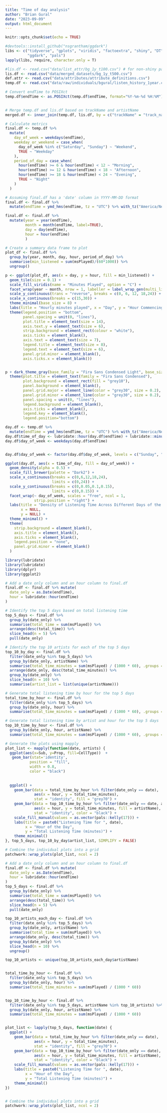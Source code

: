 ```yaml
---
title: "Time of day analysis"
author: "Brian Gural"
date: "2023-09-09"
output: html_document
---
```


```r
knitr::opts_chunk$set(echo = TRUE)
```

```r
#devtools::install_github("nsgrantham/ggdark")
libs <- c("tidyverse", "gplots", "viridis", "factoextra", "shiny", "DT", "magrittr", "dplyr",
          "ggdark", "pals")
lapply(libs, require, character.only = T)
```

```r
#lis.df <- read.csv("data/list_attr/bg_1y_t100.csv") # for non-shiny paths
lis.df <- read.csv("data/merged_datasets/bg_1y_t500.csv")
def.attr <- read.csv("data/attributes/attribute_definitions.csv")
temp.df <- read.csv("data/raw/individuals/bgural/listen_history_1year.csv", row.names = 1)
```

```r

# Convert endTime to POSIXct
temp.df$endTime <- as.POSIXct(temp.df$endTime, format="%Y-%m-%d %H:%M")
  

# Merge temp.df and lis.df based on trackName and artistName
merged.df <- inner_join(temp.df, lis.df, by = c("trackName" = "track_name", "artistName" = "artist_name"))

# Calculate metrics
final.df <- temp.df %>%
  mutate(
    day_of_week = weekdays(endTime),
    weekday_or_weekend = case_when(
      day_of_week %in% c("Saturday", "Sunday") ~ "Weekend",
      TRUE ~ "Weekday"
    ),
    period_of_day = case_when(
      hour(endTime) >= 6 & hour(endTime) < 12 ~ "Morning",
      hour(endTime) >= 12 & hour(endTime) < 18 ~ "Afternoon",
      hour(endTime) >= 18 & hour(endTime) < 24 ~ "Evening",
      TRUE ~ "Night"
    )
  )


```


```r
# Assuming final.df has a 'date' column in YYYY-MM-DD format
final.df <- final.df %>%
  mutate(endTime = ymd_hms(endTime, tz = "UTC") %>% with_tz("America/New_York"))

final.df <- final.df %>%
  mutate(year = year(endTime),
         month = month(endTime, label=TRUE),
         day = day(endTime),
         hour = hour(endTime)
         )

# Create a summary data frame to plot
plot_df <- final.df %>%
  group_by(year, month, day, hour, period_of_day) %>%
  summarise(min_listened = sum(msPlayed)/(60*1000)) %>%
  ungroup()

p <- ggplot(plot_df, aes(x = day, y = hour, fill = min_listened)) +
  geom_tile(size = 0.1) +
  scale_fill_viridis(name = "Minutes Played", option = "C") +
  facet_wrap(year ~ month, nrow = 1, labeller = label_wrap_gen(multi_line=FALSE)) +
  scale_y_continuous(trans = "reverse", breaks = c(0, 6, 12, 18,24)) +
  scale_x_continuous(breaks = c(15,30)) +
  theme_minimal(base_size = 8) +
  labs(title = "Hourly minutes played", x = "Day", y = "Hour Commencing") +
  theme(legend.position = "bottom",
        panel.spacing = unit(0, "lines"),
        plot.title = element_text(size = 14),
        axis.text.y = element_text(size = 6),
        strip.background = element_rect(colour = "white"),
        axis.ticks = element_blank(),
        axis.text = element_text(size = 7),
        legend.title = element_text(size = 8),
        legend.text = element_text(size = 6),
        panel.grid.minor = element_blank(),
        axis.ticks.x = element_blank())


p + dark_theme_gray(base_family = "Fira Sans Condensed Light", base_size = 14) + 
  theme(plot.title = element_text(family = "Fira Sans Condensed"),
        plot.background = element_rect(fill = "grey10"),
        panel.background = element_blank(),
        panel.grid.major = element_line(color = "grey30", size = 0.2),
        panel.grid.minor = element_line(color = "grey30", size = 0.2),
        panel.spacing = unit(0, "lines"),
        legend.background = element_blank(),
        axis.ticks = element_blank(),
        legend.key = element_blank(),
        legend.position="bottom")

```

```r

day.df <- temp.df %>%
  mutate(endTime = ymd_hms(endTime, tz = "UTC") %>% with_tz("America/New_York"))
day.df$time_of_day <- lubridate::hour(day.df$endTime) + lubridate::minute(day.df$endTime) / 60
day.df$day_of_week <- weekdays(day.df$endTime)


day.df$day_of_week <- factor(day.df$day_of_week, levels = c("Sunday", "Monday", "Tuesday", "Wednesday", "Thursday", "Friday", "Saturday"))


```

```r

ggplot(day.df, aes(x = time_of_day, fill = day_of_week)) +
  geom_density(alpha = 0.5) +
  scale_fill_brewer(palette = "Dark2") +
  scale_x_continuous(breaks = c(0,6,12,18,24),
                     limits = c(0,24)) +
  scale_y_continuous(breaks = c(0,0.05,0.1,0.15),
                     limits = c(0,0.15)) +
  facet_wrap(~ day_of_week, scales = "free", ncol = 1,
             strip.position = "right") +
  labs(title = "Density of Listening Time Across Different Days of the Week",
       x = NULL, 
       y = NULL) +
  theme_minimal() +
  theme(
    strip.background = element_blank(),
    axis.title = element_blank(),
    axis.ticks = element_blank(),
    legend.position = "none",
    panel.grid.minor = element_blank()
  )


```


```r

library(lubridate)
library(lubridate)
library(dplyr)
library(ggplot2)

# Add a date_only column and an hour column to final.df
final.df <- final.df %>% mutate(
  date_only = as.Date(endTime),
  hour = lubridate::hour(endTime)
)

# Identify the top 5 days based on total listening time
top_5_days <- final.df %>% 
  group_by(date_only) %>% 
  summarise(total_time = sum(msPlayed)) %>% 
  arrange(desc(total_time)) %>% 
  slice_head(n = 5) %>% 
  pull(date_only)

# Identify the top 10 artists for each of the top 5 days
top_10_by_day <- final.df %>% 
  filter(date_only %in% top_5_days) %>%
  group_by(date_only, artistName) %>% 
  summarise(total_time_minutes = sum(msPlayed) / (1000 * 60), .groups = 'drop') %>% 
  arrange(date_only, desc(total_time_minutes)) %>% 
  group_by(date_only) %>% 
  slice_head(n = 10) %>% 
  summarise(artist_list = list(unique(artistName)))

# Generate total listening time by hour for the top 5 days
total_time_by_hour <- final.df %>% 
  filter(date_only %in% top_5_days) %>% 
  group_by(date_only, hour) %>% 
  summarise(total_time_minutes = sum(msPlayed) / (1000 * 60), .groups = 'drop')

# Generate total listening time by artist and hour for the top 5 days
top_10_time_by_hour <- final.df %>% 
  group_by(date_only, hour, artistName) %>% 
  summarise(total_time_minutes = sum(msPlayed) / (1000 * 60), .groups = 'drop') 

# Generate the plots using mapply
plot_list <- mapply(function(date, artists) {
  ggplot(aes(x=Sub, y=Prop, fill=CellType))  +
   geom_bar(stat='identity',
           position = "fill",
           width = 0.8,
           color = "black")
  
  
  ggplot() +
    geom_bar(data = total_time_by_hour %>% filter(date_only == date),
             aes(x = hour, y = total_time_minutes),
             stat = "identity", fill = "grey70") +
    geom_bar(data = top_10_time_by_hour %>% filter(date_only == date, artistName %in% artists),
             aes(x = hour, y = total_time_minutes, fill = artistName),
             stat = "identity", color = "black") +
    scale_fill_manual(values = as.vector(pals::kelly(17))) +
    labs(title = paste0("Listening Time for ", date),
         x = "Hour of the Day",
         y = "Total Listening Time (minutes)") +
    theme_minimal()
}, top_5_days, top_10_by_day$artist_list, SIMPLIFY = FALSE)

# Combine the individual plots into a grid
patchwork::wrap_plots(plot_list, ncol = 2)

```


```r

# Add a date_only column and an hour column to final.df
final.df <- final.df %>% mutate(
  date_only = as.Date(endTime),
  hour = lubridate::hour(endTime)
)
top_5_days <- final.df %>% 
  group_by(date_only) %>% 
  summarise(total_time = sum(msPlayed)) %>% 
  arrange(desc(total_time)) %>% 
  slice_head(n = 5) %>% 
  pull(date_only)

top_10_artists_each_day <- final.df %>%
  filter(date_only %in% top_5_days) %>%
  group_by(date_only, artistName) %>%
  summarise(total_time = sum(msPlayed)) %>%
  arrange(date_only, desc(total_time)) %>%
  group_by(date_only) %>%
  slice_head(n = 10) %>%
  ungroup()

top_10_artists <- unique(top_10_artists_each_day$artistName)


total_time_by_hour <- final.df %>% 
  filter(date_only %in% top_5_days) %>% 
  group_by(date_only, hour) %>% 
  summarise(total_time_minutes = sum(msPlayed) / (1000 * 60))


top_10_time_by_hour <- final.df %>% 
  filter(date_only %in% top_5_days, artistName %in% top_10_artists) %>% 
  group_by(date_only, hour, artistName) %>% 
  summarise(total_time_minutes = sum(msPlayed) / (1000 * 60))


plot_list <- lapply(top_5_days, function(date) {
  ggplot() +
    geom_bar(data = total_time_by_hour %>% filter(date_only == date),
             aes(x = hour, y = total_time_minutes),
             stat = "identity", fill = "grey70") +
    geom_bar(data = top_10_time_by_hour %>% filter(date_only == date),
             aes(x = hour, y = total_time_minutes, fill = artistName),
             stat = "identity", color = "black") +
    scale_fill_manual(values = as.vector(pals::kelly(17))) +
    labs(title = paste0("Listening Time for ", date),
         x = "Hour of the Day",
         y = "Total Listening Time (minutes)") +
    theme_minimal()
})


# Combine the individual plots into a grid
patchwork::wrap_plots(plot_list, ncol = 2)



```